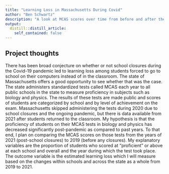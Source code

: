```yaml
---
title: "Learning Loss in Massachusetts During Covid"
author: "Ben Schwartz"
description: "A look at MCAS scores over time from before and after the school shutdowns during the COVID-19 pandemic"
output:
  distill::distill_article:
    self_contained: false
---
```




## Project thoughts

There has been broad conjecture on whether or not school closures during the Covid-19 pandemic led to learning loss among students forced to go to school on their computers instead of in the classroom. The state of Massachusetts offers a good opportunity to see whether that was the case. The state administers standardized tests called MCAS each year to all public schools in the state to measure proficiency in subjects such as biology and physics. The results of these tests are made public and scores of students are categorized by school and by level of achievement on the exam. Massachusetts skipped administering the tests during 2020 due to school closures and the ongoing pandemic, but there is data available from 2021 after students returned to the classroom. My hypothesis is that the proficiency of students on their MCAS tests in biology and physics has decreased significantly post-pandemic as compared to past years. To that end, I plan on comparing the MCAS scores on those tests from the years of 2021 (post-school closures) to 2019 (before any closures). My explanatory variables are the  proportion of students who scored at "proficient" or above at each school and overall and the year during which the test took place. The outcome variable is the estimated learning loss which I will measure based on the changes within schools and across the state as a whole from 2019 to 2021.




